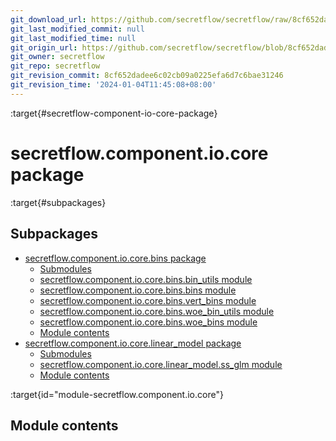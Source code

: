 ```yaml
---
git_download_url: https://github.com/secretflow/secretflow/raw/8cf652dadee6c02cb09a0225efa6d7c6bae31246/docs/source/secretflow.component.io.core.rst
git_last_modified_commit: null
git_last_modified_time: null
git_origin_url: https://github.com/secretflow/secretflow/blob/8cf652dadee6c02cb09a0225efa6d7c6bae31246/docs/source/secretflow.component.io.core.rst
git_owner: secretflow
git_repo: secretflow
git_revision_commit: 8cf652dadee6c02cb09a0225efa6d7c6bae31246
git_revision_time: '2024-01-04T11:45:08+08:00'
---
```


:target{#secretflow-component-io-core-package}

# secretflow\.component.io.core package

:target{#subpackages}

## Subpackages

<TableOfContents>


  - [secretflow.component.io.core.bins package](secretflow.component.io.core.component.io.core.bins.mdx)
    - [Submodules](secretflow.component.io.core.component.io.core.bins.mdx#submodules)
    - [secretflow.component.io.core.bins.bin\_utils module](secretflow.component.io.core.component.io.core.bins.mdx#module-secretflow.component.io.core.bins.bin_utils)
    - [secretflow.component.io.core.bins.bins module](secretflow.component.io.core.component.io.core.bins.mdx#module-secretflow.component.io.core.bins.bins)
    - [secretflow.component.io.core.bins.vert\_bins module](secretflow.component.io.core.component.io.core.bins.mdx#module-secretflow.component.io.core.bins.vert_bins)
    - [secretflow.component.io.core.bins.woe\_bin\_utils module](secretflow.component.io.core.component.io.core.bins.mdx#module-secretflow.component.io.core.bins.woe_bin_utils)
    - [secretflow.component.io.core.bins.woe\_bins module](secretflow.component.io.core.component.io.core.bins.mdx#module-secretflow.component.io.core.bins.woe_bins)
    - [Module contents](secretflow.component.io.core.component.io.core.bins.mdx#module-secretflow.component.io.core.bins)
  - [secretflow.component.io.core.linear\_model package](secretflow.component.io.core.component.io.core.linear_model.mdx)
    - [Submodules](secretflow.component.io.core.component.io.core.linear_model.mdx#submodules)
    - [secretflow.component.io.core.linear\_model.ss\_glm module](secretflow.component.io.core.component.io.core.linear_model.mdx#module-secretflow.component.io.core.linear_model.ss_glm)
    - [Module contents](secretflow.component.io.core.component.io.core.linear_model.mdx#module-secretflow.component.io.core.linear_model)
</TableOfContents>

:target{id="module-secretflow.component.io.core"}

## <Target id="module-contents" />Module contents

